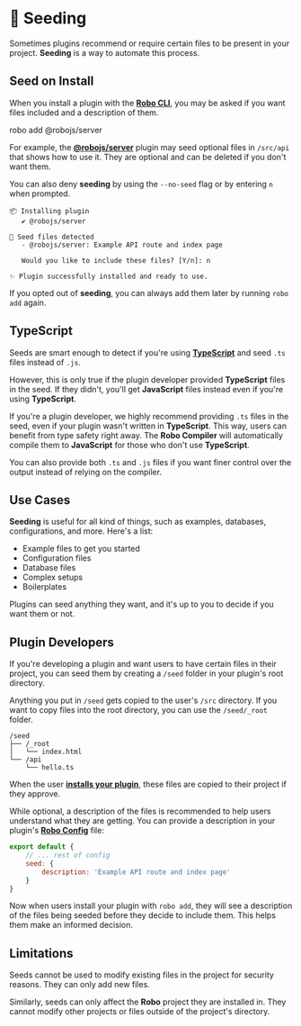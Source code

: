 
# 🌱 Seeding

Sometimes plugins recommend or require certain files to be present in your project. **Seeding** is a way to automate this process.

## Seed on Install

When you install a plugin with the **[Robo CLI](../cli/robo)**, you may be asked if you want files included and a description of them.

<Terminal execute>robo add @robojs/server</Terminal>

For example, the **[@robojs/server](./server)** plugin may seed optional files in `/src/api` that shows how to use it. They are optional and can be deleted if you don't want them.

You can also deny **seeding** by using the `--no-seed` flag or by entering `n` when prompted.

```
📦 Installing plugin
   ✔ @robojs/server

🌱 Seed files detected
   - @robojs/server: Example API route and index page

   Would you like to include these files? [Y/n]: n

✨ Plugin successfully installed and ready to use.
```

If you opted out of **seeding**, you can always add them later by running `robo add` again.

<CardContainer>
	<Card href="./plugins/install" title="🔌 Robo Plugins" description="Add features to your Robo seamlessly." />
</CardContainer>

## TypeScript

Seeds are smart enough to detect if you're using **[TypeScript](../robojs/typescript)** and seed `.ts` files instead of `.js`.

However, this is only true if the plugin developer provided **TypeScript** files in the seed. If they didn't, you'll get **JavaScript** files instead even if you're using **TypeScript**.

If you're a plugin developer, we highly recommend providing `.ts` files in the seed, even if your plugin wasn't written in **TypeScript**. This way, users can benefit from type safety right away. The **Robo Compiler** will automatically compile them to **JavaScript** for those who don't use **TypeScript**.

You can also provide both `.ts` and `.js` files if you want finer control over the output instead of relying on the compiler.

<CardContainer>
	<Card href="../robojs/typescript" title="📘 TypeScript" description="Write better code with type safety." />
</CardContainer>

## Use Cases

**Seeding** is useful for all kind of things, such as examples, databases, configurations, and more. Here's a list:

- Example files to get you started
- Configuration files
- Database files
- Complex setups
- Boilerplates

Plugins can seed anything they want, and it's up to you to decide if you want them or not.

## Plugin Developers

If you're developing a plugin and want users to have certain files in their project, you can seed them by creating a `/seed` folder in your plugin's root directory.

Anything you put in `/seed` gets copied to the user's `/src` directory. If you want to copy files into the root directory, you can use the `/seed/_root` folder.

```
/seed
├── /_root
│   └── index.html
└── /api
    └── hello.ts
```

When the user **[installs your plugin](./install)**, these files are copied to their project if they approve.

While optional, a description of the files is recommended to help users understand what they are getting. You can provide a description in your plugin's **[Robo Config](../robojs/config)** file:

```js title="robo.mjs"
export default {
	// ... rest of config
	seed: {
		description: 'Example API route and index page'
	}
}
```

Now when users install your plugin with `robo add`, they will see a description of the files being seeded before they decide to include them. This helps them make an informed decision.

<CardContainer>
	<Card href="./create" title="🔌 Creating Plugins" description="Make your own plugins for Robo.js." />
</CardContainer>

## Limitations

Seeds cannot be used to modify existing files in the project for security reasons. They can only add new files.

Similarly, seeds can only affect the **Robo** project they are installed in. They cannot modify other projects or files outside of the project's directory.
